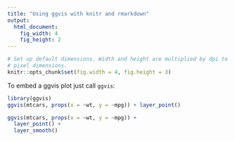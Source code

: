 ```yaml
---
title: "Using ggvis with knitr and rmarkdown"
output:
  html_document:
    fig_width: 4
    fig_height: 2
---
```


```r
# Set up default dimensions. Width and height are multiplied by dpi to get
# pixel dimensions.
knitr::opts_chunk$set(fig.width = 4, fig.height = 3)
```

To embed a ggvis plot just call `ggvis`:

```r
library(ggvis)
ggvis(mtcars, props(x = ~wt, y = ~mpg)) + layer_point()
```


```r
ggvis(mtcars, props(x = ~wt, y = ~mpg)) +
  layer_point() +
  layer_smooth()
```
